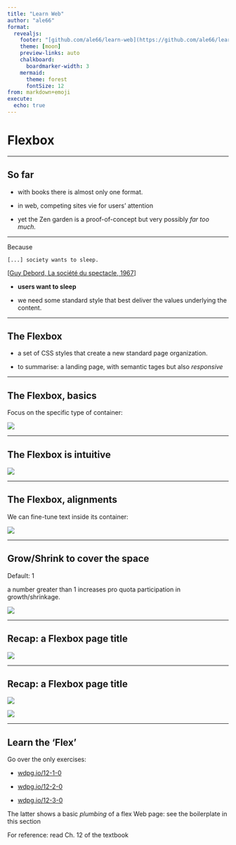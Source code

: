 ```yaml
---
title: "Learn Web"
author: "ale66"
format: 
  revealjs:
    footer: "[github.com/ale66/learn-web](https://github.com/ale66/learn-web)&nbsp;&nbsp;&nbsp;"
    theme: [moon]
    preview-links: auto
    chalkboard: 
      boardmarker-width: 3
    mermaid:
      theme: forest
      fontSize: 12
from: markdown+emoji
execute:
  echo: true
---
```


# Flexbox


---

## So far

* with books there is almost only one format.

* in web, competing sites vie for users' attention

* yet the Zen garden is a proof-of-concept but very possibly *far too much.*


---

Because

 ``[...] society wants to sleep.`` 
  
  [[Guy Debord, La société du spectacle, 1967](https://en.wikipedia.org/wiki/The_Society_of_the_Spectacle)]


- __users want to sleep__

- we need some standard style that best deliver the values underlying the content.


---

## The Flexbox

* a set of CSS styles that create a new standard page organization.

* to summarise: a landing page, with semantic tages but also *responsive*


---

## The Flexbox, basics

Focus on the specific type of container:

![](./imgs/12-containers.png)


---

## The Flexbox is intuitive

![](./imgs/12-basic-centering.png)


---

## The Flexbox, alignments

We can fine-tune text inside its container:

![](./imgs/12-alignments.png)


---

## Grow/Shrink to cover the space

Default: 1

a number greater than 1 increases pro quota participation in growth/shrinkage.

![](./imgs/12-flex-growth.png)


---

## Recap: a Flexbox page title

![](./imgs/12-site-title.png)


---

## Recap: a Flexbox page title

![](./imgs/12-site-title.png)

![](./imgs/12-site-title-css.png)


---

## Learn the 'Flex'

Go over the only exercises:

- [wdpg.io/12-1-0](https://webdesignplayground.io/lessons/12-1-0/)

- [wdpg.io/12-2-0](https://webdesignplayground.io/lessons/12-1-0/)

- [wdpg.io/12-3-0](https://webdesignplayground.io/lessons/12-1-0/)

The latter shows a basic *plumbing* of a flex Web page: see the boilerplate in this section

For reference: read Ch. 12 of the textbook
